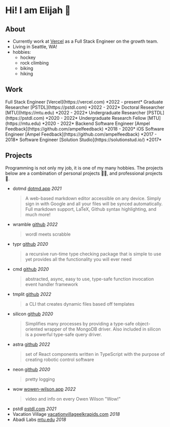 
# Hi! I am Elijah 👋

## About 
* Currently work at [Vercel](https://vercel.com) as a Full Stack Engineer on the growth team.
* Living in Seattle, WA!
* hobbies:
	* hockey
	* rock climbing
	* biking
	* hiking

## Work
<Change type="add">
	Full Stack Engineer [Vercel](https://vercel.com) *2022 - present*
</Change>
<Change type="del">
	Graduate Researcher [PSTDL](https://pstdl.com) *2022 - 2022*
</Change>
<Change type="del">
	Doctoral Researcher [MTU](https://mtu.edu) *2022 - 2022*
</Change>
<Change>
	Undergraduate Researcher [PSTDL](https://pstdl.com) *2020 - 2022*
</Change>
<Change>
	Undergraduate Research Fellow [MTU](https://mtu.edu) *2020 - 2022*
</Change>
<Change>
	Backend Software Engineer [Ampel Feedback](https://github.com/ampelfeedback) *2018 - 2020*
</Change>
<Change>
	iOS Software Engineer [Ampel Feedback](https://github.com/ampelfeedback) *2017 - 2018*
</Change>
<Change>
	Software Engineer [Solution Studio](https://solutionstud.io/) *2017*
</Change>

## Projects
Programming is not only my job, it is one of my many hobbies. The projects below are a combination of personal projects 👨‍💻, and professional projects 💼.

* dotmd [dotmd.app](https://dotmd.app/about) *2021*
	> A web-based markdown editor accessible on any device. Simply sign in with Google and all your files will be synced automatically. Full markdown support, LaTeX, Github syntax highlighting, and much more!
* wramble [github](https://github.com/elijahjcobb/wramble) *2022*
	> wordl meets scrabble
* typr [github](https://github.com/elijahjcobb/typr) *2020*
	> a recursive run-time type checking package that is simple to use yet provides all the functionality you will ever need
* cmd [github](https://github.com/elijahjcobb/cmd) *2020*
	> abstracted, async, easy to use, type-safe function invocation event handler framework
* tmplit [github](https://github.com/elijahjcobb/tmplit) *2022*
	> a CLI that creates dynamic files based off templates
* silicon [github](https://github.com/elijahjcobb/silicon) *2020*
	> Simplifies many processes by providing a type-safe object-oriented wrapper of the MongoDB driver. Also included in silicon is a powerful type-safe query driver.
* astra [github](https://github.com/elijahjcobb/astra) *2022*
	> set of React components written in TypeScript with the purpose of creating robotic control software
* neon [github](https://github.com/elijahjcobb/neon) *2020*
	> pretty logging
* wow [wowen-wilson.app](https://wowen-wilson.vercel.app/) *2022*
	> video and info on every Owen Wilson "Wow!"
* pstdl [pstdl.com](https://pstdl.com/) *2021*
* Vacation Village [vacationvillageelkrapids.com](https://vacationvillageelkrapids.com/) *2018*
* Abadi Labs [mtu.edu](https://abadi.me.mtu.edu/) *2018*